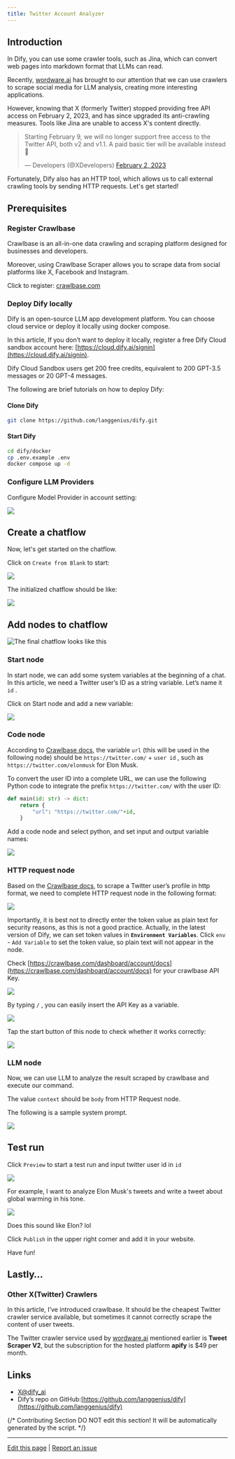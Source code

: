 ```yaml
---
title: Twitter Account Analyzer
---
```


## Introduction

In Dify, you can use some crawler tools, such as Jina, which can convert web pages into markdown format that LLMs can read.

Recently, [wordware.ai](https://www.wordware.ai/) has brought to our attention that we can use crawlers to scrape social media for LLM analysis, creating more interesting applications.

However, knowing that X (formerly Twitter) stopped providing free API access on February 2, 2023, and has since upgraded its anti-crawling measures. Tools like Jina are unable to access X's content directly.

> Starting February 9, we will no longer support free access to the Twitter API, both v2 and v1.1. A paid basic tier will be available instead 🧵
>
> — Developers (@XDevelopers) [February 2, 2023](https://twitter.com/XDevelopers/status/1621026986784337922?ref\_src=twsrc%5Etfw)

Fortunately, Dify also has an HTTP tool, which allows us to call external crawling tools by sending HTTP requests. Let's get started!

## **Prerequisites**

### Register Crawlbase

Crawlbase is an all-in-one data crawling and scraping platform designed for businesses and developers.

Moreover, using Crawlbase Scraper allows you to scrape data from social platforms like X, Facebook and Instagram.

Click to register: [crawlbase.com](https://crawlbase.com)

### Deploy Dify locally

Dify is an open-source LLM app development platform. You can choose cloud service or deploy it locally using docker compose.

In this article, If you don’t want to deploy it locally, register a free Dify Cloud sandbox account here: [https://cloud.dify.ai/signin](https://cloud.dify.ai/signin).

<Info>
Dify Cloud Sandbox users get 200 free credits, equivalent to 200 GPT-3.5 messages or 20 GPT-4 messages.
</Info>

The following are brief tutorials on how to deploy Dify:

#### Clone Dify

```bash
git clone https://github.com/langgenius/dify.git
```

#### **Start Dify**

```bash
cd dify/docker
cp .env.example .env
docker compose up -d
```

### Configure LLM Providers

Configure Model Provider in account setting:

![](https://assets-docs.dify.ai/dify-enterprise-mintlify/en/workshop/intermediate/4b4102f9027e2bda3fc520eaa8ea2354.png)

## Create a chatflow

Now, let's get started on the chatflow.

Click on `Create from Blank` to start:

![](https://assets-docs.dify.ai/dify-enterprise-mintlify/en/workshop/intermediate/b2955735f5c122d8a2fc08ef13654239.png)

The initialized chatflow should be like:

![](https://assets-docs.dify.ai/dify-enterprise-mintlify/en/workshop/intermediate/baee341b771d1cd77780fd4845b467b2.png)

## Add nodes to chatflow

![The final chatflow looks like this](https://assets-docs.dify.ai/dify-enterprise-mintlify/en/workshop/intermediate/bad3185d9f2c92994c24de65a5414182.png)

### Start node

In start node, we can add some system variables at the beginning of a chat. In this article, we need a Twitter user’s ID as a string variable. Let’s name it `id` .

Click on Start node and add a new variable:

![](https://assets-docs.dify.ai/dify-enterprise-mintlify/en/workshop/intermediate/a041be2230364d7e729527f3f7af34d8.png)

### Code node

According to [Crawlbase docs](https://crawlbase.com/docs/crawling-api/scrapers/#twitter-profile), the variable `url` (this will be used in the following node) should be `https://twitter.com/` + `user id` , such as `https://twitter.com/elonmusk` for Elon Musk.

To convert the user ID into a complete URL, we can use the following Python code to integrate the prefix `https://twitter.com/` with the user ID:

```python
def main(id: str) -> dict:
    return {
        "url": "https://twitter.com/"+id,
    }
```

Add a code node and select python, and set input and output variable names:

![](https://assets-docs.dify.ai/dify-enterprise-mintlify/en/workshop/intermediate/e5523ba1f801f4009b74e7cf03e2ef2f.png)

### HTTP request node

Based on the [Crawlbase docs](https://crawlbase.com/docs/crawling-api/scrapers/#twitter-profile), to scrape a Twitter user’s profile in http format, we need to complete HTTP request node in the following format:

![](https://assets-docs.dify.ai/dify-enterprise-mintlify/en/workshop/intermediate/13899d88abeb3b3be20c44d40565a5f9.png)

Importantly, it is best not to directly enter the token value as plain text for security reasons, as this is not a good practice. Actually, in the latest version of Dify, we can set token values in **`Environment Variables`**. Click `env` - `Add Variable` to set the token value, so plain text will not appear in the node.

Check [https://crawlbase.com/dashboard/account/docs](https://crawlbase.com/dashboard/account/docs) for your crawlbase API Key.

![](https://assets-docs.dify.ai/dify-enterprise-mintlify/en/workshop/intermediate/c99b66ac8d30289615a8869bae5a6455.png)

By typing `/` , you can easily insert the API Key as a variable.

![](https://assets-docs.dify.ai/dify-enterprise-mintlify/en/workshop/intermediate/51f9350677acb396bad5841fa80c903c.png)

Tap the start button of this node to check whether it works correctly:

![](https://assets-docs.dify.ai/dify-enterprise-mintlify/en/workshop/intermediate/094b96e513169a47f1749e46e1357893.png)

### LLM node

Now, we can use LLM to analyze the result scraped by crawlbase and execute our command.

The value `context` should be `body` from HTTP Request node.

The following is a sample system prompt.

![](https://assets-docs.dify.ai/dify-enterprise-mintlify/en/workshop/intermediate/46f4e15ac1e9d3ca3f47dc5bb921ff01.png)

## Test run

Click `Preview` to start a test run and input twitter user id in `id`

![](https://assets-docs.dify.ai/dify-enterprise-mintlify/en/workshop/intermediate/a25b122dfa14f0c65fcd3498ccf1898e.png)

For example, I want to analyze Elon Musk's tweets and write a tweet about global warming in his tone.

![](https://assets-docs.dify.ai/dify-enterprise-mintlify/en/workshop/intermediate/835a01082e74723138d9f97bee0c6c4b.png)

Does this sound like Elon? lol

Click `Publish` in the upper right corner and add it in your website.

Have fun!

## Lastly…

### Other X(Twitter) Crawlers

In this article, I’ve introduced crawlbase. It should be the cheapest Twitter crawler service available, but sometimes it cannot correctly scrape the content of user tweets.

The Twitter crawler service used by [wordware.ai](http://wordware.ai) mentioned earlier is **Tweet Scraper V2**, but the subscription for the hosted platform **apify** is $49 per month.

## Links

* [X@dify\_ai](https://x.com/dify\_ai)
* Dify’s repo on GitHub:[https://github.com/langgenius/dify](https://github.com/langgenius/dify)

{/*
Contributing Section
DO NOT edit this section!
It will be automatically generated by the script.
*/}

---

[Edit this page](https://github.com/langgenius/dify-docs/edit/main/en/workshop/intermediate/twitter-chatflow.mdx) | [Report an issue](https://github.com/langgenius/dify-docs/issues/new?template=docs.yml)

